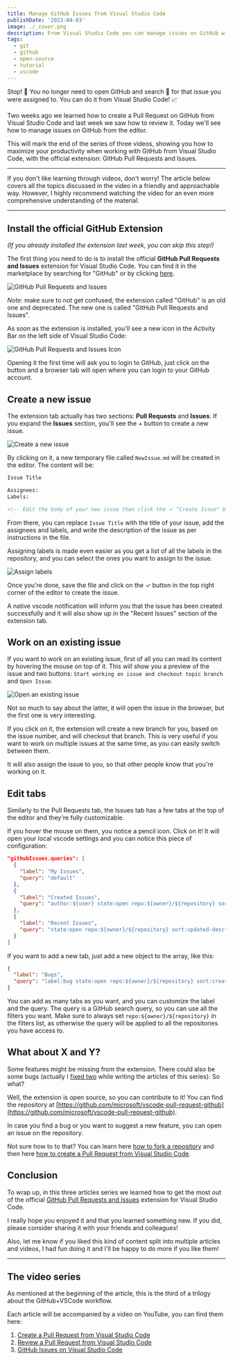 ```yaml
---
title: Manage GitHub Issues from Visual Studio Code
publishDate: '2023-04-03'
image: ./_cover.png
description: From Visual Studio Code you can manage issues on GitHub without leaving the editor!
tags:
  - git
  - github
  - open-source
  - tutorial
  - vscode
---
```



Stop! 🛑 You no longer need to open GitHub and search 🔎 for that issue you were assigned to. You can do it from Visual Studio Code! 📈

Two weeks ago we learned how to create a Pull Request on GitHub from Visual Studio Code and last week we saw how to review it. Today we'll see how to manage issues on GitHub from the editor.

This will mark the end of the series of three videos, showing you how to maximize your productivity when working with GitHub from Visual Studio Code, with the official extension: GitHub Pull Requests and Issues.

<YouTube id="-nfUgBLBTIo" />

---

If you don't like learning through videos, don't worry! The article below covers all the topics discussed in the video in a friendly and approachable way. However, I highly recommend watching the video for an even more comprehensive understanding of the material.

---

## Install the official GitHub Extension

_(If you already installed the extension last week, you can skip this step!)_

The first thing you need to do is to install the official **GitHub Pull Requests and Issues** extension for Visual Studio Code. You can find it in the marketplace by searching for "GitHub" or by clicking [here](https://marketplace.visualstudio.com/items?itemName=GitHub.vscode-pull-request-github).


<Image src={github_extension} alt="GitHub Pull Requests and Issues" />

_Note_: make sure to not get confused, the extension called "GitHub" is an old one and deprecated. The new one is called "GitHub Pull Requests and Issues".

As soon as the extension is installed, you'll see a new icon in the Activity Bar on the left side of Visual Studio Code:


<Image src={github_extension_icon} alt="GitHub Pull Requests and Issues Icon" />

Opening it the first time will ask you to login to GitHub, just click on the button and a browser tab will open where you can login to your GitHub account.

## Create a new issue

The extension tab actually has two sections: **Pull Requests** and **Issues**. If you expand the **Issues** section, you'll see the + button to create a new issue.


<Image src={new_issue} alt="Create a new issue" />

By clicking on it, a new temporary file called `NewIssue.md` will be created in the editor. The content will be:

```markdown
Issue Title

Assignees:
Labels:

<!-- Edit the body of your new issue then click the ✓ "Create Issue" button in the top right of the editor. The first line will be the issue title. Assignees and Labels follow after a blank line. Leave an empty line before beginning the body of the issue. -->
```

From there, you can replace `Issue Title` with the title of your issue, add the assignees and labels, and write the description of the issue as per instructions in the file.

Assigning labels is made even easier as you get a list of all the labels in the repository, and you can select the ones you want to assign to the issue.


<Image src={assign_label} alt="Assign labels" />

Once you're done, save the file and click on the ✓ button in the top right corner of the editor to create the issue.

A native vscode notification will inform you that the issue has been created successfully and it will also show up in the "Recent Issues" section of the extension tab.

## Work on an existing issue

If you want to work on an existing issue, first of all you can read its content by hovering the mouse on top of it. This will show you a preview of the issue and two buttons: `Start working on issue and checkout topic branch` and `Open Issue`.


<Image src={issue_button} alt="Open an existing issue" />

Not so much to say about the latter, it will open the issue in the browser, but the first one is very interesting.

If you click on it, the extension will create a new branch for you, based on the issue number, and will checkout that branch. This is very useful if you want to work on multiple issues at the same time, as you can easily switch between them.

It will also assign the issue to you, so that other people know that you're working on it.

## Edit tabs

Similarly to the Pull Requests tab, the Issues tab has a few tabs at the top of the editor and they're fully customizable.

If you hover the mouse on them, you notice a pencil icon. Click on it! It will open your local vscode settings and you can notice this piece of configuration:

```json
"githubIssues.queries": [
  {
    "label": "My Issues",
    "query": "default"
  },
  {
    "label": "Created Issues",
    "query": "author:${user} state:open repo:${owner}/${repository} sort:created-desc"
  },
  {
    "label": "Recent Issues",
    "query": "state:open repo:${owner}/${repository} sort:updated-desc"
  }
]
```

If you want to add a new tab, just add a new object to the array, like this:

```json
{
  "label": "Bugs",
  "query": "label:bug state:open repo:${owner}/${repository} sort:created-desc"
}
```

You can add as many tabs as you want, and you can customize the label and the query. The query is a GitHub search query, so you can use all the filters you want. Make sure to always set `repo:${owner}/${repository}` in the filters list, as otherwise the query will be applied to all the repositories you have access to.

## What about X and Y?

Some features might be missing from the extension. There could also be some bugs (actually I [fixed two](https://github.com/microsoft/vscode-pull-request-github/pulls?q=is%3Apr+is%3Aclosed+author%3ABalastrong+label) while writing the articles of this series). So what?

Well, the extension is open source, so you can contribute to it! You can find the repository at [https://github.com/microsoft/vscode-pull-request-github](https://github.com/microsoft/vscode-pull-request-github).

In case you find a bug or you want to suggest a new feature, you can open an issue on the repository.

Not sure how to to that? You can learn here [how to fork a repository](https://youtu.be/VbfvQzCoiQc) and then here [how to create a Pull Request from Visual Studio Code](https://youtu.be/Ma67EbIHi64).

## Conclusion

To wrap up, in this three articles series we learned how to get the most out of the official [GitHub Pull Requests and Issues](https://marketplace.visualstudio.com/items?itemName=GitHub.vscode-pull-request-github) extension for Visual Studio Code.

I really hope you enjoyed it and that you learned something new. If you did, please consider sharing it with your friends and colleagues!

Also, let me know if you liked this kind of content split into multiple articles and videos, I had fun doing it and I'll be happy to do more if you like them!

---

## The video series

As mentioned at the beginning of the article, this is the third of a trilogy about the GitHub+VSCode workflow.

Each article will be accompanied by a video on YouTube, you can find them here:

1. [Create a Pull Request from Visual Studio Code](https://youtu.be/Ma67EbIHi64)
2. [Review a Pull Request from Visual Studio Code](https://youtu.be/DSl-L6B_Qb4)
3. [GitHub Issues on Visual Studio Code](https://youtu.be/-nfUgBLBTIo)
